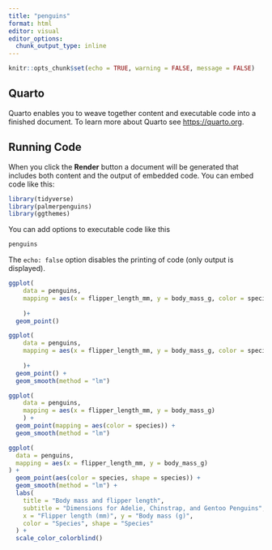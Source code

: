 ```yaml
---
title: "penguins"
format: html
editor: visual
editor_options: 
  chunk_output_type: inline
---
```


```r
knitr::opts_chunk$set(echo = TRUE, warning = FALSE, message = FALSE)
```

## Quarto

Quarto enables you to weave together content and executable code into a finished document. To learn more about Quarto see <https://quarto.org>.

## Running Code

When you click the **Render** button a document will be generated that includes both content and the output of embedded code. You can embed code like this:

```r
library(tidyverse)
library(palmerpenguins)
library(ggthemes)
```

You can add options to executable code like this

```r
penguins
```

The `echo: false` option disables the printing of code (only output is displayed).

```r
ggplot(
    data = penguins,
    mapping = aes(x = flipper_length_mm, y = body_mass_g, color = species)
    
    )+
  geom_point()
```

```r
ggplot(
    data = penguins,
    mapping = aes(x = flipper_length_mm, y = body_mass_g, color = species)
    
    )+
  geom_point() + 
  geom_smooth(method = "lm")
```

```r
ggplot(
    data = penguins,
    mapping = aes(x = flipper_length_mm, y = body_mass_g)
    ) +
  geom_point(mapping = aes(color = species)) + 
  geom_smooth(method = "lm")
```

```r
ggplot(
  data = penguins,
  mapping = aes(x = flipper_length_mm, y = body_mass_g)
) +
  geom_point(aes(color = species, shape = species)) +
  geom_smooth(method = "lm") +
  labs(
    title = "Body mass and flipper length",
    subtitle = "Dimensions for Adelie, Chinstrap, and Gentoo Penguins",
    x = "Flipper length (mm)", y = "Body mass (g)",
    color = "Species", shape = "Species"
  ) +
  scale_color_colorblind()
```
